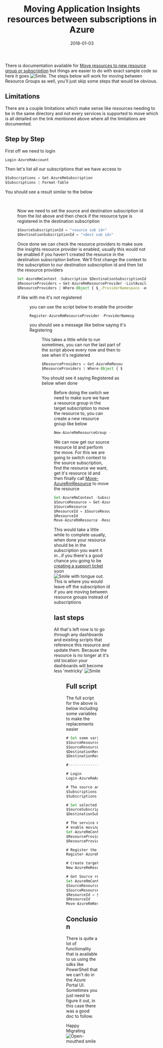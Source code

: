 ﻿---
title: 'Moving Application Insights resources between subscriptions in Azure'
date: 2018-01-03
tags: ['Azure', 'Application Insights', 'PowerShell']
draft: false
summary: 'There is documentation available for Move resources to new resource group or subscription but things are easier to do with exact sample code so here it goes . The steps below will work for moving between Resource Groups as well, you''ll just skip some steps that would be obvious.'
---


There is documentation available for [Move resources to new resource group or subscription](https://go.beeming.net/2DVJcT7) but things are easier to do with exact sample code so here it goes ![Smile](https://gordonbeeming.com/images/emoticons/smile.svg). The steps below will work for moving between Resource Groups as well, you'll just skip some steps that would be obvious.

## Limitations

There are a couple limitations which make sense like resources needing to be in the same directory and not every services is supported to move which is all detailed on the link mentioned above where all the limitations are documented. 

## Step by Step

First off we need to login


```javascript
Login-AzureRmAccount
```


Then let's list all our subscriptions that we have access to


```javascript
$Subscriptions = Get-AzureRmSubscription
$Subscriptions | Format-Table
```


You should see a result similar to the below

<Figure key="/images/c413a7422cae45f691e859efedf6f447.png" src="/images/c413a7422cae45f691e859efedf6f447.png" alt="image" width="0" height="0" caption="FILL THIS IN" /> 

Now we need to set the source and destination subscription id from the list above and then check if the resource type is registered in the destination subscription


```javascript
$SourceSubscriptionId = "<source sub id>"
$DestinationSubscriptionId = "<dest sub id>"
```


Once done we can check the resource providers to make sure the insights resource provider is enabled, usually this would not be enabled if you haven't created the resource in the destination subscription before. We'll first change the context to the subscription to our destination subscription id and then list the resource providers


```javascript
Set-AzureRmContext -Subscription $DestinationSubscriptionId
$ResourceProviders = Get-AzureRmResourceProvider -ListAvailable
$ResourceProviders | Where-Object { $_.ProviderNamespace -eq 'microsoft.insights' } | Select-Object ProviderNamespace, RegistrationState
```


If like with me it's not registered 

<Figure key="/images/4168d17c5f96449ea415e871750c51d1.png" src="/images/4168d17c5f96449ea415e871750c51d1.png" alt="image" width="0" height="0" caption="FILL THIS IN" />

you can use the script below to enable the provider


```javascript
Register-AzureRmResourceProvider -ProviderNamespace microsoft.insights
```


you should see a message like below saying it's Registering

<Figure key="/images/02004575965f49ae8654593e9ac1bfc5.png" src="/images/02004575965f49ae8654593e9ac1bfc5.png" alt="image" width="0" height="0" caption="FILL THIS IN" />

This takes a little while to run sometimes, you can run the last part of the script above every now and then to see when it's registered


```javascript
$ResourceProviders = Get-AzureRmResourceProvider -ListAvailable
$ResourceProviders | Where-Object { $_.ProviderNamespace -eq 'microsoft.insights' } | Select-Object ProviderNamespace, RegistrationState
```


You should see it saying Registered as below when done

<Figure key="/images/eddd96cbf0c44ffbac41a6a65acfc6f4.png" src="/images/eddd96cbf0c44ffbac41a6a65acfc6f4.png" alt="image" width="0" height="0" caption="FILL THIS IN" />

Before doing the switch we need to make sure we have a resource group in the target subscription to move the resource to, you can create a new resource group like below


```javascript
New-AzureRmResourceGroup -Name "BeemingBlog" -Location "West Europe"
```


We can now get our source resource Id and perform the move. For this we are going to switch context to the source subscription, find the resource we want, get it's resource id and then finally call [Move-AzureRmResource](https://go.beeming.net/2DXsdQs) to move the resource


```javascript
Set-AzureRmContext -Subscription $SourceSubscriptionId
$SourceResource = Get-AzureRmResource -ResourceGroupName "BeemingBlog" -ResourceName "beemingblog"
$SourceResource
$ResourceId = $SourceResource | Where-Object { $_.ResourceType -eq "microsoft.insights/components" } | Select-Object -ExpandProperty ResourceId { $_ }
$ResourceId
Move-AzureRmResource -ResourceId $ResourceId -DestinationSubscriptionId $DestinationSubscriptionId -DestinationResourceGroupName "BeemingBlog" -Force
```


This would take a little while to complete usually, when done your resource should be in the subscription you want it in...if you there's a good chance you going to be [creating a support ticket](https://go.beeming.net/2DXEPqM) soon ![Smile with tongue out](https://gordonbeeming.com/images/emoticons/smile-with-tongue-out.svg). This is where you would leave off the subscription id if you are moving between resource groups instead of subscriptions

## last steps

All that's left now is to go through any dashboards and existing scripts that reference this resource and update them. Because the resource is no longer at it's old location your dashboards will become less 'metricky' ![Smile](https://gordonbeeming.com/images/emoticons/smile.svg) 

<Figure key="/images/80156a0975194a8bb5a7b88a36071698.png" src="/images/80156a0975194a8bb5a7b88a36071698.png" alt="image" width="0" height="0" caption="FILL THIS IN" />

## Full script

The full script for the above is below including some variables to make the replacements easier


```javascript
# Set some variables that are going to be used later
$SourceResourceGroupName = "BeemingBlog"
$SourceResourceName = "beemingblog"
$DestinationResourceGroupName = "BeemingBlog"
$DestinationResourceGroupLocation = "West Europe"

#------------------------

# Login
Login-AzureRmAccount

# The source and destination subscriptions must exist within the same Azure Active Directory tenant
$Subscriptions = Get-AzureRmSubscription
$Subscriptions | Format-Table

# Set selected source and destination subscription ids
$SourceSubscriptionId = "b69cbba1-9087-4d8a-8e9f-861651ed3362"
$DestinationSubscriptionId = "3259386d-3d64-40f1-bad4-1a65f8daea4d"

# The service must enable the ability to move resources. This article lists which services 
# enable moving resources and which services do not enable moving resources.
Set-AzureRmContext -Subscription $DestinationSubscriptionId
$ResourceProviders = Get-AzureRmResourceProvider -ListAvailable
$ResourceProviders | Where-Object { $_.ProviderNamespace -eq 'microsoft.insights' } | Select-Object ProviderNamespace, RegistrationState

# Register the provider
Register-AzureRmResourceProvider -ProviderNamespace microsoft.insights

# Create target resource group
New-AzureRmResourceGroup -Name $DestinationResourceGroupName -Location $DestinationResourceGroupLocation

# Get Source resource
Set-AzureRmContext -Subscription $SourceSubscriptionId
$SourceResource = Get-AzureRmResource -ResourceGroupName $SourceResourceGroupName -ResourceName $SourceResourceName
$SourceResource
$ResourceId = $SourceResource | Where-Object { $_.ResourceType -eq "microsoft.insights/components" } | Select-Object -ExpandProperty ResourceId { $_ }
$ResourceId
Move-AzureRmResource -ResourceId $ResourceId -DestinationSubscriptionId $DestinationSubscriptionId -DestinationResourceGroupName $DestinationResourceGroupName -Force
```


## Conclusion

There is quite a lot of functionality that is available to us using the sdks like PowerShell that we can't do in the Azure Portal UI. Sometimes you just need to figure it out, in this case there was a good doc to follow.

Happy Migrating ![Open-mouthed smile](https://gordonbeeming.com/images/emoticons/open-mouthed-smile.svg)

